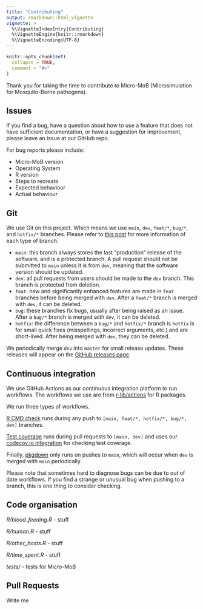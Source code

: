 ```yaml
---
title: "Contributing"
output: rmarkdown::html_vignette
vignette: >
  %\VignetteIndexEntry{Contributing}
  %\VignetteEngine{knitr::rmarkdown}
  %\VignetteEncoding{UTF-8}
---
```


```r
knitr::opts_chunk$set(
  collapse = TRUE,
  comment = "#>"
)
```

Thank you for taking the time to contribute to Micro-MoB (Microsimulation for Mosquito-Borne pathogens).

## Issues

If you find a bug, have a question about how to use a feature that does not have sufficient documentation, or have a suggestion for improvement, please leave an issue at our GitHub repo.

For bug reports please include:

 * Micro-MoB version
 * Operating System
 * R version
 * Steps to recreate
 * Expected behaviour
 * Actual behaviour

## Git

We use Git on this project. Which means we use `main`, `dev`, `feat/*`, `bug/*`, and `hotfix/*` branches. Please refer to [this post](https://www.atlassian.com/git/tutorials/comparing-workflows/gitflow-workflow) for more information of each type of branch. 

  * `main`: this branch always stores the last "production" release of the software, and is a protected branch. A pull request should
  not be submitted to `main` unless it is from `dev`, meaning that the software version should be updated.
  * `dev`: all pull requests from users should be made to the `dev` branch. This branch is protected from deletion.
  * `feat`: new and significantly enhanced features are made in `feat` branches before being merged with `dev`. After a `feat/*` branch is merged
  with `dev`, it can be deleted.
  * `bug`: these branches fix bugs, usually after being raised as an issue. After a `bug/*` branch is merged with `dev`, it can be deleted.
  * `hotfix`: the difference between a `bug/*` and `hotfix/*` branch is `hotfix` is for small quick fixes (misspellings, incorrect arguments, etc.)
  and are short-lived. After being merged with `dev`, they can be deleted.

We periodically merge `dev` into `master` for small release updates. These releases will appear on the [GitHub releases page](https://github.com/dd-harp/MicroMoB/releases). 

## Continuous integration

We use GitHub Actions as our continuous integration platform to run workflows.
The workflows we use are from [r-lib/actions](https://github.com/r-lib/actions)
for R packages.

We run three types of workflows.

[R CMD check](https://github.com/r-lib/actions/blob/master/examples/check-standard.yaml)
runs during any push to `[main, feat/*, hotfix/*, bug/*, dev]` branches.

[Test coverage](https://github.com/r-lib/actions/blob/master/examples/test-coverage.yaml)
runs during pull requests to `[main, dev]` and uses our [codecov.io integration](https://app.codecov.io/gh/dd-harp/MicroMoB)
for checking test coverage.

Finally, [pkgdown](https://github.com/r-lib/actions/blob/master/examples/pkgdown.yaml)
only runs on pushes to `main`, which will occur when `dev` is merged with `main`
periodically.

Please note that sometimes hard to diagnose bugs can be due to out of date
workflows. If you find a strange or unusual bug when pushing to a branch, this
is one thing to consider checking.

## Code organisation

*R/blood_feeding.R* - stuff

*R/human.R* - stuff

*R/other_hosts.R* - stuff

*R/time_spent.R* - stuff

*tests/* - tests for Micro-MoB

## Pull Requests

Write me
